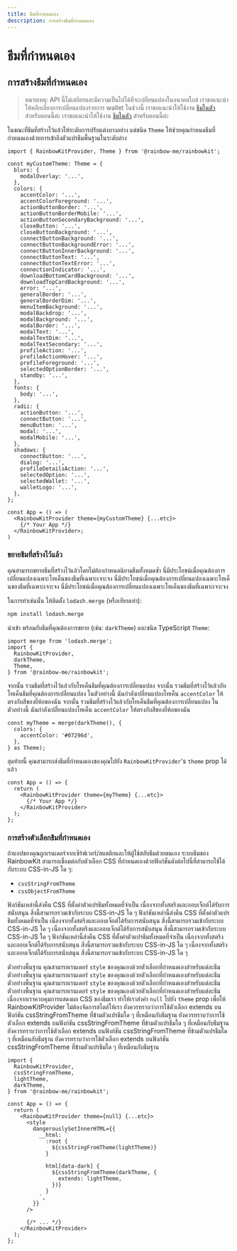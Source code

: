```yaml
---
title: ธีมที่กำหนดเอง
description: การสร้างธีมที่กำหนดเอง
---
```


# ธีมที่กำหนดเอง

## การสร้างธีมที่กำหนดเอง

> หมายเหตุ: API นี้ไม่เสถียรและมีความเป็นไปได้ที่จะเปลี่ยนแปลงในอนาคตใกล้ เราขอแนะนำให้หลีกเลี่ยงการเปลี่ยนแปลงรายการ wallet ในช่วงนี้ เราขอแนะนำให้ใช้งาน [ธีมในตัว](/docs/theming) สำหรับตอนนี้ค่ะ เราขอแนะนำให้ใช้งาน [ธีมในตัว](/docs/theming) สำหรับตอนนี้ค่ะ

ในขณะที่ธีมที่สร้างไว้แล้วให้ระดับการปรับแต่งบางอย่าง แต่ชนิด `Theme` ให้ช่วยคุณกำหนดธีมที่กำหนดเองด้วยการเข้าถึงตัวแปรธีมพื้นฐานในระดับล่าง

```tsx
import { RainbowKitProvider, Theme } from '@rainbow-me/rainbowkit';

const myCustomTheme: Theme = {
  blurs: {
    modalOverlay: '...',
  },
  colors: {
    accentColor: '...',
    accentColorForeground: '...',
    actionButtonBorder: '...',
    actionButtonBorderMobile: '...',
    actionButtonSecondaryBackground: '...',
    closeButton: '...',
    closeButtonBackground: '...',
    connectButtonBackground: '...',
    connectButtonBackgroundError: '...',
    connectButtonInnerBackground: '...',
    connectButtonText: '...',
    connectButtonTextError: '...',
    connectionIndicator: '...',
    downloadBottomCardBackground: '...',
    downloadTopCardBackground: '...',
    error: '...',
    generalBorder: '...',
    generalBorderDim: '...',
    menuItemBackground: '...',
    modalBackdrop: '...',
    modalBackground: '...',
    modalBorder: '...',
    modalText: '...',
    modalTextDim: '...',
    modalTextSecondary: '...',
    profileAction: '...',
    profileActionHover: '...',
    profileForeground: '...',
    selectedOptionBorder: '...',
    standby: '...',
  },
  fonts: {
    body: '...',
  },
  radii: {
    actionButton: '...',
    connectButton: '...',
    menuButton: '...',
    modal: '...',
    modalMobile: '...',
  },
  shadows: {
    connectButton: '...',
    dialog: '...',
    profileDetailsAction: '...',
    selectedOption: '...',
    selectedWallet: '...',
    walletLogo: '...',
  },
};

const App = () => (
  <RainbowKitProvider theme={myCustomTheme} {...etc}>
    {/* Your App */}
  </RainbowKitProvider>;
)
```

### ขยายธีมที่สร้างไว้แล้ว

คุณสามารถขยายธีมที่สร้างไว้แล้วโดยไม่ต้องกำหนดนิยามธีมทั้งหมดซ้ำ นี่มีประโยชน์เมื่อคุณต้องการเปลี่ยนแปลงเฉพาะโทเค็นของธีมที่เฉพาะเจาะจง นี่มีประโยชน์เมื่อคุณต้องการเปลี่ยนแปลงเฉพาะโทเค็นของธีมที่เฉพาะเจาะจง นี่มีประโยชน์เมื่อคุณต้องการเปลี่ยนแปลงเฉพาะโทเค็นของธีมที่เฉพาะเจาะจง

ในการทำเช่นนั้น ให้ติดตั้ง `lodash.merge` (หรือเทียบเท่า):

```bash
npm install lodash.merge
```

นำเข้า พร้อมกับธีมที่คุณต้องการขยาย (เช่น: `darkTheme`) และชนิด TypeScript `Theme`:

```tsx
import merge from 'lodash.merge';
import {
  RainbowKitProvider,
  darkTheme,
  Theme,
} from '@rainbow-me/rainbowkit';
```

จากนั้น รวมธีมที่สร้างไว้แล้วกับโทเค็นธีมที่คุณต้องการเปลี่ยนแปลง จากนั้น รวมธีมที่สร้างไว้แล้วกับโทเค็นธีมที่คุณต้องการเปลี่ยนแปลง ในตัวอย่างนี้ ฉันกำลังเปลี่ยนแปลงโทเค็น `accentColor` ให้ตรงกับสีของยี่ห้อของฉัน จากนั้น รวมธีมที่สร้างไว้แล้วกับโทเค็นธีมที่คุณต้องการเปลี่ยนแปลง ในตัวอย่างนี้ ฉันกำลังเปลี่ยนแปลงโทเค็น `accentColor` ให้ตรงกับสีของยี่ห้อของฉัน

```tsx
const myTheme = merge(darkTheme(), {
  colors: {
    accentColor: '#07296d',
  },
} as Theme);
```

สุดท้ายนี้ คุณสามารถส่งธีมที่กำหนดเองของคุณไปยัง `RainbowKitProvider`'s `theme` prop ได้แล้ว

```tsx
const App = () => {
  return (
    <RainbowKitProvider theme={myTheme} {...etc}>
      {/* Your App */}
    </RainbowKitProvider>
  );
};
```

### การสร้างตัวเลือกธีมที่กำหนดเอง

ถ้าแอปของคุณถูกเรนเดอร์จากเซิร์ฟเวอร์/สแตติกและให้ผู้ใช้สลับธีมด้วยตนเอง ระบบธีมของ RainbowKit สามารถเชื่อมต่อกับตัวเลือก CSS ที่กำหนดเองด้วยฟังก์ชั่นดังต่อไปนี้ที่สามารถใช้ได้กับระบบ CSS-in-JS ใด ๆ:

- `cssStringFromTheme`
- `cssObjectFromTheme`

ฟังก์ชันเหล่านี้ส่งคืน CSS ที่ตั้งค่าตัวแปรธีมทั้งหมดที่จำเป็น เนื่องจากทั้งสตริงและออบเจ็กต์ได้รับการสนับสนุน สิ่งนี้สามารถรวมเข้ากับระบบ CSS-in-JS ใด ๆ ฟังก์ชันเหล่านี้ส่งคืน CSS ที่ตั้งค่าตัวแปรธีมทั้งหมดที่จำเป็น เนื่องจากทั้งสตริงและออบเจ็กต์ได้รับการสนับสนุน สิ่งนี้สามารถรวมเข้ากับระบบ CSS-in-JS ใด ๆ เนื่องจากทั้งสตริงและออบเจ็กต์ได้รับการสนับสนุน สิ่งนี้สามารถรวมเข้ากับระบบ CSS-in-JS ใด ๆ ฟังก์ชันเหล่านี้ส่งคืน CSS ที่ตั้งค่าตัวแปรธีมทั้งหมดที่จำเป็น เนื่องจากทั้งสตริงและออบเจ็กต์ได้รับการสนับสนุน สิ่งนี้สามารถรวมเข้ากับระบบ CSS-in-JS ใด ๆ เนื่องจากทั้งสตริงและออบเจ็กต์ได้รับการสนับสนุน สิ่งนี้สามารถรวมเข้ากับระบบ CSS-in-JS ใด ๆ

ตัวอย่างพื้นฐาน คุณสามารถเรนเดอร์ `style` ของคุณเองด้วยตัวเลือกที่กำหนดเองสำหรับแต่ละธีม ตัวอย่างพื้นฐาน คุณสามารถเรนเดอร์ `style` ของคุณเองด้วยตัวเลือกที่กำหนดเองสำหรับแต่ละธีม ตัวอย่างพื้นฐาน คุณสามารถเรนเดอร์ `style` ของคุณเองด้วยตัวเลือกที่กำหนดเองสำหรับแต่ละธีม ตัวอย่างพื้นฐาน คุณสามารถเรนเดอร์ `style` ของคุณเองด้วยตัวเลือกที่กำหนดเองสำหรับแต่ละธีม เนื่องจากเราควบคุมการแสดงผล CSS ของธีมเรา ทำให้เราส่งค่า `null` ไปยัง `theme` prop เพื่อให้ RainbowKitProvider ไม่ต้องจัดการสไตล์ให้เรา ยังควรทราบว่าการใช้ตัวเลือก extends บนฟังก์ชัน cssStringFromTheme ที่ข้ามตัวแปรธีมใด ๆ ที่เหมือนกับธีมฐาน ยังควรทราบว่าการใช้ตัวเลือก extends บนฟังก์ชัน cssStringFromTheme ที่ข้ามตัวแปรธีมใด ๆ ที่เหมือนกับธีมฐาน ยังควรทราบว่าการใช้ตัวเลือก extends บนฟังก์ชัน cssStringFromTheme ที่ข้ามตัวแปรธีมใด ๆ ที่เหมือนกับธีมฐาน ยังควรทราบว่าการใช้ตัวเลือก extends บนฟังก์ชัน cssStringFromTheme ที่ข้ามตัวแปรธีมใด ๆ ที่เหมือนกับธีมฐาน

```tsx
import {
  RainbowKitProvider,
  cssStringFromTheme,
  lightTheme,
  darkTheme,
} from '@rainbow-me/rainbowkit';

const App = () => {
  return (
    <RainbowKitProvider theme={null} {...etc}>
      <style
        dangerouslySetInnerHTML={{
          __html: `
            :root {
              ${cssStringFromTheme(lightTheme)}
            }

            html[data-dark] {
              ${cssStringFromTheme(darkTheme, {
                extends: lightTheme,
              })}
            }
          `,
        }}
      />

      {/* ... */}
    </RainbowKitProvider>
  );
};
```
